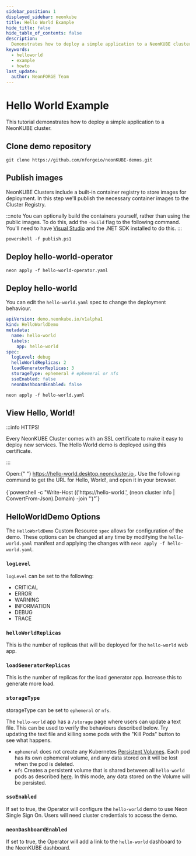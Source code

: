 ```yaml
---
sidebar_position: 1
displayed_sidebar: neonkube
title: Hello World Example
hide_title: false
hide_table_of_contents: false
description:
  Demonstrates how to deploy a simple application to a NeonKUBE cluster.
keywords:
  - helloworld
  - example
  - howto
last_update:
  author: NeonFORGE Team
---
```



# Hello World Example

This tutorial demonstrates how to deploy a simple application to a NeonKUBE
cluster.

## Clone demo repository

```plain
git clone https://github.com/nforgeio/neonKUBE-demos.git
```

## Publish images

NeonKUBE Clusters include a built-in container registry to store images for
deployment. In this step we'll publish the necessary container images to the
Cluster Registry.

:::note
You can optionally build the containers yourself, rather than using the public
images. To do this, add the `-build` flag to the following command. You'll need
to have [Visual Studio](https://visualstudio.microsoft.com/) and the .NET SDK
installed to do this.
:::

```plain
powershell -f publish.ps1
```

## Deploy hello-world-operator

```plain
neon apply -f hello-world-operator.yaml
```

## Deploy hello-world

You can edit the `hello-world.yaml` spec to change the deployment behaviour.

```yaml
apiVersion: demo.neonkube.io/v1alpha1
kind: HelloWorldDemo
metadata:
  name: hello-world
  labels:
    app: hello-world
spec:
  logLevel: debug
  helloWorldReplicas: 2
  loadGeneratorReplicas: 3
  storageType: ephemeral # ephemeral or nfs
  ssoEnabled: false
  neonDashboardEnabled: false
```

```plain
neon apply -f hello-world.yaml
```

## View Hello, World!

:::info HTTPS!

Every NeonKUBE Cluster comes with an SSL certificate to make it easy to deploy
new services. The Hello World demo is deployed using this certificate.

:::

<Tabs groupId="deployment">
  <TabItem value="desktop" label="NeonDESKTOP">
    Open:{" "}
    <a href="https://hello-world.desktop.neoncluster.io">
      https://hello-world.desktop.neoncluster.io
    </a>
    .
  </TabItem>
  <TabItem value="kube" label="NeonKUBE">
    Use the following command to get the URL for Hello, World!, and open it in
    your browser.
    <br />
    <br />
    <CodeBlock language="bash">
      {`powershell -c "Write-Host (('https://hello-world.', (neon cluster info | ConvertFrom-Json).Domain) -join '')"`}
    </CodeBlock>
  </TabItem>
</Tabs>

## HelloWorldDemo Options

The `HelloWorldDemo` Custom Resource `spec` allows for configuration of the
demo. These options can be changed at any time by modifying the
`hello-world.yaml` manifest and applying the changes with
`neon apply -f hello-world.yaml`.

### `logLevel`

`logLevel` can be set to the following:

- CRITICAL
- ERROR
- WARNING
- INFORMATION
- DEBUG
- TRACE

### `helloWorldReplicas`

This is the number of replicas that will be deployed for the `hello-world` web
app.

### `loadGeneratorReplicas`

This is the number of replicas for the load generator app. Increase this to
generate more load.

### `storageType`

storageType can be set to `ephemeral` or `nfs`.

The `hello-world` app has a `/storage` page where users can update a text file.
This can be used to verify the behaviours described below. Try updating the text
file and killing some pods with the "Kill Pods" button to see what happens.

- `ephemeral` does not create any Kubernetes
  [Persistent Volumes](https://kubernetes.io/docs/concepts/storage/persistent-volumes/).
  Each pod has its own ephemeral volume, and any data stored on it will be lost
  when the pod is deleted.
- `nfs` Creates a persistent volume that is shared between all `hello-world`
  pods as described
  [here](http://localhost:3000/docs/neonkube/volumes-storage#network-file-system).
  In this mode, any data stored on the Volume will be persisted.

### `ssoEnabled`

If set to true, the Operator will configure the `hello-world` demo to use Neon
Single Sign On. Users will need cluster credentials to access the demo.

### `neonDashboardEnabled`

If set to true, the Operator will add a link to the `hello-world` dashboard to
the NeonKUBE dashboard.
